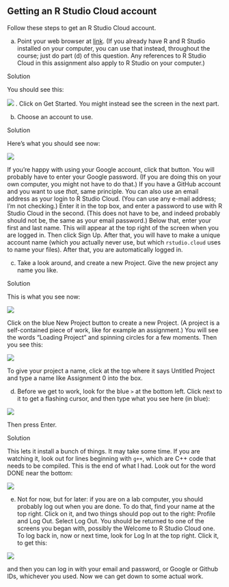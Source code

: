 ##  Getting an R Studio Cloud account


 Follow these steps to get an R Studio Cloud account.



(a) Point your web browser at [link](rstudio.cloud). (If you already
have R and R Studio installed on your computer, you can use that
instead, throughout the course; just do part (d) of this
question. Any references to R Studio Cloud in this assignment also
apply to R Studio on your computer.)

Solution


You should see this:

![](Screenshot_2018-07-02_14-47-28.png)
. Click
on Get Started. You might instead see the screen in the next part.


(b) Choose an account to use.

Solution


Here's what you should see now:


![](Screenshot_2018-07-02_14-44-18.png)
      

If you're happy with using your Google account, click that
button. You will probably have to enter your Google password. (If
you are doing this on your own computer, you might not have to do
that.) If you have a GitHub account and you want to use
*that*, same principle.
You can also use an email address as your login to R Studio
Cloud. (You can use any e-mail address; I'm not checking.) Enter
it in the top box, and enter a password to use with R Studio Cloud
in the second. (This does not have to be, and indeed probably
should not be, the same as your email password.)  Below that,
enter your first and last name. This will appear at the top right
of the screen when you are logged in. Then click Sign Up. After
that, you will have to make a unique account name (which
*you* actually never use, but which 
`rstudio.cloud` uses to
name your files).
After that, you are automatically logged in.


(c) Take a look around, and create a new Project. Give the new
project any name you like.

Solution


This is what you see now:

![](Screenshot_2018-07-02_15-08-07.png)

Click on the blue New Project button to create a new Project. (A
project is a self-contained piece of work, like for example an
assignment.)
You will see the words "Loading Project" and spinning circles
for a few moments. Then you see this:

![](Screenshot_2018-07-02_15-19-12.png)

To give your project a name, click at the top where it says
Untitled Project and type a name like Assignment 0 into the box.


(d) Before we get to work, look for the blue `>` at the
bottom left. Click next to it to get a flashing cursor, and then
type what you see here (in blue):


![](Screenshot_2018-07-02_15-25-20.png)
    

Then press Enter.

Solution


This lets it install a bunch of things. It may take some
time. If you are watching it, look out for lines beginning with
`g++`, which are C++ code that needs to be compiled. This is
the end of what I had. Look out for the word DONE near the bottom:


![](Screenshot_2018-07-02_15-34-40.png)
    



(e) Not for now, but for later: if you are on a lab computer, you
should probably log out when you are done. To do that, find your
name at the top right. Click on it, and two things should pop out to
the right: Profile and Log Out. Select Log Out. You should be
returned to one of the screens you began with, possibly the Welcome
to R Studio Cloud one. 
To log back in, now or next time, look for
Log In at the top right. Click it, to get this:


![](Screenshot_2018-07-02_15-54-17.png)
    

and then you can log in with your email and password, or Google or
Github IDs, whichever you used.
Now we can get down to some actual work.


